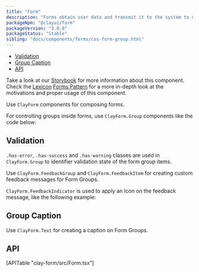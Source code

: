 ```yaml
---
title: "Form"
description: "Forms obtain user data and transmit it to the system to either store the data, produce an action, or both."
packageNpm: "@clayui/form"
packageVersion: "3.0.0"
packageStatus: "Stable"
sibling: "docs/components/forms/css-form-group.html"
---
```



<div class="nav-toc-absolute">
<div class="nav-toc">

- [Validation](#validation)
- [Group Caption](#group-caption)
- [API](#api)

</div>
</div>

<div class="clay-site-alert alert alert-warning">
    Take a look at our <a href="https://storybook-clayui.netlify.com/?path=/story/components-clayform--default">Storybook</a> for more information about this component.
</div>

<div class="clay-site-alert alert alert-info">
	Check the <a href="https://liferay.design/lexicon/">Lexicon</a> <a href="https://liferay.design/lexicon/core-components/forms/forms/">Forms Pattern</a> for a more in-depth look at the motivations and proper usage of this component.
</div>

Use `ClayForm` components for composing forms.

For controlling groups inside forms, use `ClayForm.Group` components like the code below:

<Form />

## Validation

`.has-error`, `.has-success` and `.has-warning` classes are used in `ClayForm.Group` to identifier validation state of the form group items.

Use `ClayForm.FeedbackGroup` and `ClayForm.FeedbackItem` for creating custom feedback messages for Form Groups.

`ClayForm.FeedbackIndicator` is used to apply an Icon on the feedback message, like the following example:

<FormValidation />

## Group Caption

Use `ClayForm.Text` for creating a caption on Form Groups.

<FormText />

## API

<div>
    [APITable "clay-form/src/Form.tsx"]
</div>
